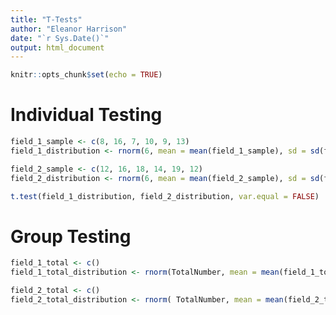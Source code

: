 ```yaml
---
title: "T-Tests"
author: "Eleanor Harrison"
date: "`r Sys.Date()`"
output: html_document
---
```


```r
knitr::opts_chunk$set(echo = TRUE)
```


# Individual Testing 

```r
field_1_sample <- c(8, 16, 7, 10, 9, 13)
field_1_distribution <- rnorm(6, mean = mean(field_1_sample), sd = sd(field_1_sample))

field_2_sample <- c(12, 16, 18, 14, 19, 12)
field_2_distribution <- rnorm(6, mean = mean(field_2_sample), sd = sd(field_2_sample))

t.test(field_1_distribution, field_2_distribution, var.equal = FALSE)

```

# Group Testing

```r
field_1_total <- c()
field_1_total_distribution <- rnorm(TotalNumber, mean = mean(field_1_total), sd = sd(field_1_total))

field_2_total <- c()
field_2_total_distribution <- rnorm( TotalNumber, mean = mean(field_2_total), sd = sd(field_2_total))
```

